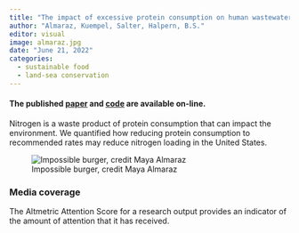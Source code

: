 ```yaml
---
title: "The impact of excessive protein consumption on human wastewater nitrogen loading of US waters"
author: "Almaraz, Kuempel, Salter, Halpern, B.S."
editor: visual
image: almaraz.jpg
date: "June 21, 2022"
categories:
  - sustainable food
  - land-sea conservation
---
```


#### The published [paper](https://esajournals.onlinelibrary.wiley.com/doi/full/10.1002/fee.2531) and [code](https://github.com/cdkuempel/protein_nitrogen) are available on-line.

Nitrogen is a waste product of protein consumption that can impact the environment. We quantified how reducing protein consumption to recommended rates may reduce nitrogen loading in the United States.

![Impossible burger, credit Maya Almaraz](almaraz.jpg)

### Media coverage

The Altmetric Attention Score for a research output provides an indicator of the amount of attention that it has received.

```{=html}
<script type="text/javascript" src="https://d1bxh8uas1mnw7.cloudfront.net/assets/embed.js"></script>
```
::: {.altmetric-embed data-badge-type="medium-donut" data-badge-details="right" data-doi="10.1002/fee.2531"}
:::
